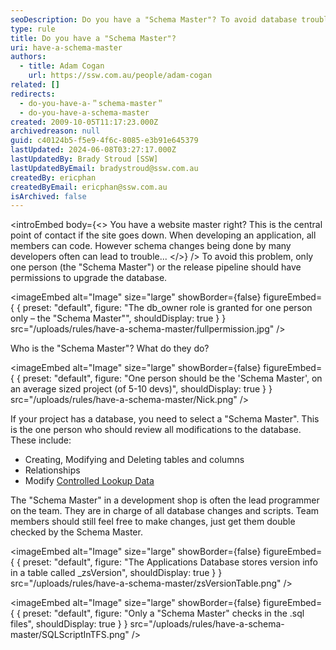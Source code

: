 ```yaml
---
seoDescription: Do you have a "Schema Master"? To avoid database trouble when many developers make schema changes, designate one person or the release pipeline to upgrade the database, reviewing all modifications and scripts.
type: rule
title: Do you have a "Schema Master"?
uri: have-a-schema-master
authors:
  - title: Adam Cogan
    url: https://ssw.com.au/people/adam-cogan
related: []
redirects:
  - do-you-have-a-＂schema-master＂
  - do-you-have-a-schema-master
created: 2009-10-05T11:17:23.000Z
archivedreason: null
guid: c40124b5-f5e9-4f6c-8085-e3b91e645379
lastUpdated: 2024-06-08T03:27:17.000Z
lastUpdatedBy: Brady Stroud [SSW]
lastUpdatedByEmail: bradystroud@ssw.com.au
createdBy: ericphan
createdByEmail: ericphan@ssw.com.au
isArchived: false
---
```


<introEmbed
  body={<>
You have a website master right? This is the central point of contact if the site goes down.
When developing an application, all members can code. However schema changes being done by many developers often can lead to trouble...
  </>}
/>
To avoid this problem, only one person (the "Schema Master") or the release pipeline should have permissions to upgrade the database.


<imageEmbed
  alt="Image"
  size="large"
  showBorder={false}
  figureEmbed={ {
    preset: "default",
    figure: "The db_owner role is granted for one person only – the \"Schema Master\"",
    shouldDisplay: true
  } }
  src="/uploads/rules/have-a-schema-master/fullpermission.jpg"
/>

Who is the "Schema Master"? What do they do?


<imageEmbed
  alt="Image"
  size="large"
  showBorder={false}
  figureEmbed={ {
    preset: "default",
    figure: "One person should be the 'Schema Master', on an average sized project (of 5-10 devs)",
    shouldDisplay: true
  } }
  src="/uploads/rules/have-a-schema-master/Nick.png"
/>

If your project has a database, you need to select a "Schema Master". This is the one person who should review all modifications to the database. These include:

- Creating, Modifying and Deleting tables and columns
- Relationships
- Modify [Controlled Lookup Data](/do-you-deploy-controlled-lookup-data)

The "Schema Master" in a development shop is often the lead programmer on the team. They are in charge of all database changes and scripts. Team members should still feel free to make changes, just get them double checked by the Schema Master.

<imageEmbed
  alt="Image"
  size="large"
  showBorder={false}
  figureEmbed={ {
    preset: "default",
    figure: "The Applications Database stores version info in a table called _zsVersion",
    shouldDisplay: true
  } }
  src="/uploads/rules/have-a-schema-master/zsVersionTable.png"
/>


<imageEmbed
  alt="Image"
  size="large"
  showBorder={false}
  figureEmbed={ {
    preset: "default",
    figure: "Only a \"Schema Master\" checks in the .sql files",
    shouldDisplay: true
  } }
  src="/uploads/rules/have-a-schema-master/SQLScriptInTFS.png"
/>
